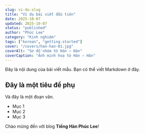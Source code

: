 ```yaml
---
slug: vi-du-slug
title: "Ví dụ bài viết đầu tiên"
date: 2025-10-07
updated: 2025-10-07
status: "published"
author: "Phúc Lee"
category: "Kinh nghiệm"
tags: ["korean", "getting-started"]
cover: "/covers/han-han-01.jpg"
coverAlt: "Sơ đồ nhóm từ Hán – Hàn"
coverCaption: "Ảnh minh hoạ từ Hán – Hàn"
---
```


Đây là nội dung của bài viết mẫu. Bạn có thể viết Markdown ở đây.

## Đây là một tiêu đề phụ

Và đây là một đoạn văn.

- Mục 1
- Mục 2
- Mục 3

Chào mừng đến với blog **Tiếng Hàn Phúc Lee**!